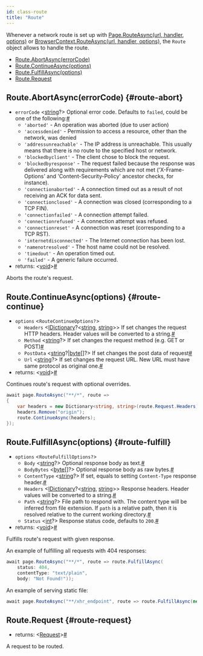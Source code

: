```yaml
---
id: class-route
title: "Route"
---
```


Whenever a network route is set up with [Page.RouteAsync(url, handler, options)](./api/class-page.mdx#page-route) or [BrowserContext.RouteAsync(url, handler, options)](./api/class-browsercontext.mdx#browser-context-route), the `Route` object allows to handle the route.


- [Route.AbortAsync(errorCode)](./api/class-route.mdx#route-abort)
- [Route.ContinueAsync(options)](./api/class-route.mdx#route-continue)
- [Route.FulfillAsync(options)](./api/class-route.mdx#route-fulfill)
- [Route.Request](./api/class-route.mdx#route-request)

## Route.AbortAsync(errorCode) {#route-abort}
- `errorCode`<a aria-hidden="true" tabindex="-1" class="list-anchor-link" id="route-abort-option-error-code"/> &#60;[string]?&#62; Optional error code. Defaults to `failed`, could be one of the following:<a href="#route-abort-option-error-code" class="list-anchor">#</a>
  * `'aborted'` - An operation was aborted (due to user action)
  * `'accessdenied'` - Permission to access a resource, other than the network, was denied
  * `'addressunreachable'` - The IP address is unreachable. This usually means that there is no route to the specified host or network.
  * `'blockedbyclient'` - The client chose to block the request.
  * `'blockedbyresponse'` - The request failed because the response was delivered along with requirements which are not met ('X-Frame-Options' and 'Content-Security-Policy' ancestor checks, for instance).
  * `'connectionaborted'` - A connection timed out as a result of not receiving an ACK for data sent.
  * `'connectionclosed'` - A connection was closed (corresponding to a TCP FIN).
  * `'connectionfailed'` - A connection attempt failed.
  * `'connectionrefused'` - A connection attempt was refused.
  * `'connectionreset'` - A connection was reset (corresponding to a TCP RST).
  * `'internetdisconnected'` - The Internet connection has been lost.
  * `'namenotresolved'` - The host name could not be resolved.
  * `'timedout'` - An operation timed out.
  * `'failed'` - A generic failure occurred.
- returns:<a aria-hidden="true" tabindex="-1" class="list-anchor-link" id="route-abort-return"/> &#60;[void]&#62;<a href="#route-abort-return" class="list-anchor">#</a>

Aborts the route's request.

## Route.ContinueAsync(options) {#route-continue}
- `options` &#60;`RouteContinueOptions?`&#62;
  - `Headers`<a aria-hidden="true" tabindex="-1" class="list-anchor-link" id="route-continue-option-headers"/> &#60;[IDictionary]?<[string], [string]>&#62; If set changes the request HTTP headers. Header values will be converted to a string.<a href="#route-continue-option-headers" class="list-anchor">#</a>
  - `Method`<a aria-hidden="true" tabindex="-1" class="list-anchor-link" id="route-continue-option-method"/> &#60;[string]?&#62; If set changes the request method (e.g. GET or POST)<a href="#route-continue-option-method" class="list-anchor">#</a>
  - `PostData`<a aria-hidden="true" tabindex="-1" class="list-anchor-link" id="route-continue-option-post-data"/> &#60;[string]?|[byte]&#91;&#93;?&#62; If set changes the post data of request<a href="#route-continue-option-post-data" class="list-anchor">#</a>
  - `Url`<a aria-hidden="true" tabindex="-1" class="list-anchor-link" id="route-continue-option-url"/> &#60;[string]?&#62; If set changes the request URL. New URL must have same protocol as original one.<a href="#route-continue-option-url" class="list-anchor">#</a>
- returns:<a aria-hidden="true" tabindex="-1" class="list-anchor-link" id="route-continue-return"/> &#60;[void]&#62;<a href="#route-continue-return" class="list-anchor">#</a>

Continues route's request with optional overrides.

```csharp
await page.RouteAsync("**/*", route =>
{
    var headers = new Dictionary<string, string>(route.Request.Headers) { { "foo", "bar" } };
    headers.Remove("origin");
    route.ContinueAsync(headers);
});
```

## Route.FulfillAsync(options) {#route-fulfill}
- `options` &#60;`RouteFulfillOptions?`&#62;
  - `Body`<a aria-hidden="true" tabindex="-1" class="list-anchor-link" id="route-fulfill-option-body"/> &#60;[string]?&#62; Optional response body as text.<a href="#route-fulfill-option-body" class="list-anchor">#</a>
  - `BodyBytes`<a aria-hidden="true" tabindex="-1" class="list-anchor-link" id="route-fulfill-option-body-bytes"/> &#60;[byte]&#91;&#93;?&#62; Optional response body as raw bytes.<a href="#route-fulfill-option-body-bytes" class="list-anchor">#</a>
  - `ContentType`<a aria-hidden="true" tabindex="-1" class="list-anchor-link" id="route-fulfill-option-content-type"/> &#60;[string]?&#62; If set, equals to setting `Content-Type` response header.<a href="#route-fulfill-option-content-type" class="list-anchor">#</a>
  - `Headers`<a aria-hidden="true" tabindex="-1" class="list-anchor-link" id="route-fulfill-option-headers"/> &#60;[IDictionary]?<[string], [string]>&#62; Response headers. Header values will be converted to a string.<a href="#route-fulfill-option-headers" class="list-anchor">#</a>
  - `Path`<a aria-hidden="true" tabindex="-1" class="list-anchor-link" id="route-fulfill-option-path"/> &#60;[string]?&#62; File path to respond with. The content type will be inferred from file extension. If `path` is a relative path, then it is resolved relative to the current working directory.<a href="#route-fulfill-option-path" class="list-anchor">#</a>
  - `Status`<a aria-hidden="true" tabindex="-1" class="list-anchor-link" id="route-fulfill-option-status"/> &#60;[int]?&#62; Response status code, defaults to `200`.<a href="#route-fulfill-option-status" class="list-anchor">#</a>
- returns:<a aria-hidden="true" tabindex="-1" class="list-anchor-link" id="route-fulfill-return"/> &#60;[void]&#62;<a href="#route-fulfill-return" class="list-anchor">#</a>

Fulfills route's request with given response.

An example of fulfilling all requests with 404 responses:

```csharp
await page.RouteAsync("**/*", route => route.FulfillAsync(
    status: 404,
    contentType: "text/plain", 
    body: "Not Found!"));
```

An example of serving static file:

```csharp
await page.RouteAsync("**/xhr_endpoint", route => route.FulfillAsync(new RouteFulfillOptions { Path = "mock_data.json" }));
```

## Route.Request {#route-request}
- returns:<a aria-hidden="true" tabindex="-1" class="list-anchor-link" id="route-request-return"/> &#60;[Request]&#62;<a href="#route-request-return" class="list-anchor">#</a>

A request to be routed.

[Accessibility]: ./api/class-accessibility.mdx "Accessibility"
[Browser]: ./api/class-browser.mdx "Browser"
[BrowserContext]: ./api/class-browsercontext.mdx "BrowserContext"
[BrowserType]: ./api/class-browsertype.mdx "BrowserType"
[ConsoleMessage]: ./api/class-consolemessage.mdx "ConsoleMessage"
[Dialog]: ./api/class-dialog.mdx "Dialog"
[Download]: ./api/class-download.mdx "Download"
[ElementHandle]: ./api/class-elementhandle.mdx "ElementHandle"
[FileChooser]: ./api/class-filechooser.mdx "FileChooser"
[Frame]: ./api/class-frame.mdx "Frame"
[FrameLocator]: ./api/class-framelocator.mdx "FrameLocator"
[JSHandle]: ./api/class-jshandle.mdx "JSHandle"
[Keyboard]: ./api/class-keyboard.mdx "Keyboard"
[Locator]: ./api/class-locator.mdx "Locator"
[LocatorAssertions]: ./test-assertions.mdx "LocatorAssertions"
[Mouse]: ./api/class-mouse.mdx "Mouse"
[Page]: ./api/class-page.mdx "Page"
[PageAssertions]: ./test-assertions.mdx "PageAssertions"
[Playwright]: ./api/class-playwright.mdx "Playwright"
[PlaywrightAssertions]: ./test-assertions.mdx "PlaywrightAssertions"
[Request]: ./api/class-request.mdx "Request"
[Response]: ./api/class-response.mdx "Response"
[Route]: ./api/class-route.mdx "Route"
[Selectors]: ./api/class-selectors.mdx "Selectors"
[TimeoutError]: ./api/class-timeouterror.mdx "TimeoutError"
[Touchscreen]: ./api/class-touchscreen.mdx "Touchscreen"
[Tracing]: ./api/class-tracing.mdx "Tracing"
[Video]: ./api/class-video.mdx "Video"
[WebSocket]: ./api/class-websocket.mdx "WebSocket"
[WebSocketFrame]: ./api/class-websocketframe.mdx "WebSocketFrame"
[Worker]: ./api/class-worker.mdx "Worker"
[Element]: https://developer.mozilla.org/en-US/docs/Web/API/element "Element"
[EvaluationArgument]: ./evaluating.mdx#evaluation-argument "EvaluationArgument"
[Promise]: https://developer.mozilla.org/en-US/docs/Web/JavaScript/Reference/Global_Objects/Promise "Promise"
[iterator]: https://developer.mozilla.org/en-US/docs/Web/JavaScript/Reference/Iteration_protocols "Iterator"
[origin]: https://developer.mozilla.org/en-US/docs/Glossary/Origin "Origin"
[selector]: https://developer.mozilla.org/en-US/docs/Web/CSS/CSS_Selectors "selector"
[Serializable]: https://developer.mozilla.org/en-US/docs/Web/JavaScript/Reference/Global_Objects/JSON/stringify#Description "Serializable"
[UIEvent.detail]: https://developer.mozilla.org/en-US/docs/Web/API/UIEvent/detail "UIEvent.detail"
[UnixTime]: https://en.wikipedia.org/wiki/Unix_time "Unix Time"
[xpath]: https://developer.mozilla.org/en-US/docs/Web/XPath "xpath"

[bool]: https://docs.microsoft.com/en-us/dotnet/api/system.boolean "bool"
[double]: https://docs.microsoft.com/en-us/dotnet/api/system.double "double"
[byte]: https://docs.microsoft.com/en-us/dotnet/api/system.byte "byte"
[int]: https://docs.microsoft.com/en-us/dotnet/api/system.int32 "int"
[void]: https://docs.microsoft.com/en-us/dotnet/csharp/language-reference/builtin-types/void "void"
[string]: https://docs.microsoft.com/en-us/dotnet/api/system.string "string"
[URL]: https://nodejs.org/api/url.html "URL"
[Regex]: https://docs.microsoft.com/en-us/dotnet/api/system.text.regularexpressions.regex "Regex"

[Action]: https://docs.microsoft.com/en-us/dotnet/api/system.action-1 "Action"
[Func]: https://docs.microsoft.com/en-us/dotnet/api/system.func-2 "Func"
[IEnumerable]: https://docs.microsoft.com/en-us/dotnet/api/system.collections.ienumerable "IEnumerable"
[IDictionary]: https://docs.microsoft.com/en-us/dotnet/api/system.collections.idictionary "IDictionary"
[Task]: https://docs.microsoft.com/en-us/dotnet/api/system.threading.tasks.task?view=net-5.0 "Task"
[IReadOnlyDictionary]: https://docs.microsoft.com/en-us/dotnet/api/system.collections.generic.ireadonlydictionary-2 "IReadOnlyDictionary"
[JsonElement]: https://docs.microsoft.com/en-us/dotnet/api/system.text.json.jsonelement "JsonElement"

[all available image tags]: https://mcr.microsoft.com/v2/playwright/tags/list "all available image tags"
[Docker Hub]: https://hub.docker.com/_/microsoft-playwright "Docker Hub"
[Dockerfile.focal]: https://github.com/microsoft/playwright/blob/master/utils/docker/Dockerfile.focal "Dockerfile.focal"
